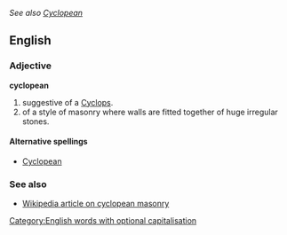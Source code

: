 ''See also [[Cyclopean]]''
==English==
===Adjective===
'''cyclopean'''

#suggestive of a [[Cyclops]].
#of a style of masonry where walls are fitted together of huge irregular stones.

====Alternative spellings====
*[[Cyclopean]]

===See also===
*[[w:Cyclopean|Wikipedia article on cyclopean masonry]]

[[Category:English words with optional capitalisation]]